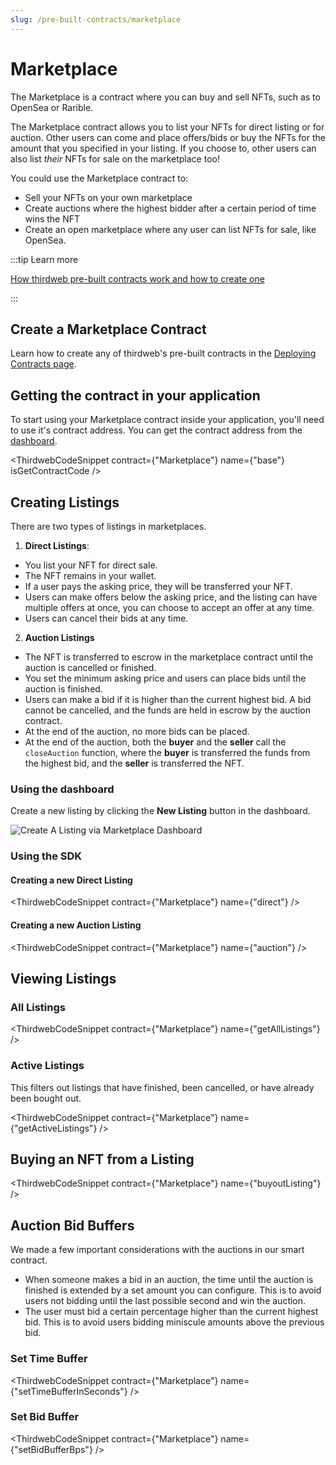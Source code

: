 ```yaml
---
slug: /pre-built-contracts/marketplace
---
```



# Marketplace

The Marketplace is a contract where you can buy and sell NFTs, such as to OpenSea or Rarible.

The Marketplace contract allows you to list your NFTs for direct listing or for auction.
Other users can come and place offers/bids or buy the NFTs for the amount that you specified in your listing.
If you choose to, other users can also list _their_ NFTs for sale on the marketplace too!

You could use the Marketplace contract to:

- Sell your NFTs on your own marketplace
- Create auctions where the highest bidder after a certain period of time wins the NFT
- Create an open marketplace where any user can list NFTs for sale, like OpenSea.

:::tip Learn more

[How thirdweb pre-built contracts work and how to create one](/pre-built-contracts)

:::

## Create a Marketplace Contract

Learn how to create any of thirdweb's pre-built contracts in the [Deploying Contracts page](/getting-started/deploying-contracts).

## Getting the contract in your application

To start using your Marketplace contract inside your application, you'll need to use it's contract address. You can get the contract address from the [dashboard](https://thirdweb.com/dashboard).

<ThirdwebCodeSnippet contract={"Marketplace"} name={"base"} isGetContractCode />

## Creating Listings

There are two types of listings in marketplaces.

1. **Direct Listings**:

- You list your NFT for direct sale.
- The NFT remains in your wallet.
- If a user pays the asking price, they will be transferred your NFT.
- Users can make offers below the asking price, and the listing can have multiple offers at once, you can choose to accept an offer at any time.
- Users can cancel their bids at any time.

2. **Auction Listings**

- The NFT is transferred to escrow in the marketplace contract until the auction is cancelled or finished.
- You set the minimum asking price and users can place bids until the auction is finished.
- Users can make a bid if it is higher than the current highest bid. A bid cannot be cancelled, and the funds are held in escrow by the auction contract.
- At the end of the auction, no more bids can be placed.
- At the end of the auction, both the **buyer** and the **seller** call the `closeAuction` function, where the **buyer** is transferred the funds from the highest bid, and the **seller** is transferred the NFT.

### Using the dashboard

Create a new listing by clicking the **New Listing** button in the dashboard.

![Create A Listing via Marketplace Dashboard](./assets/new-listing.png)

### Using the SDK

#### Creating a new Direct Listing

<ThirdwebCodeSnippet contract={"Marketplace"} name={"direct"} />

#### Creating a new Auction Listing

<ThirdwebCodeSnippet contract={"Marketplace"} name={"auction"} />

## Viewing Listings

### All Listings

<ThirdwebCodeSnippet contract={"Marketplace"} name={"getAllListings"} />

### Active Listings

This filters out listings that have finished, been cancelled, or have already been bought out.

<ThirdwebCodeSnippet contract={"Marketplace"} name={"getActiveListings"} />

## Buying an NFT from a Listing

<ThirdwebCodeSnippet contract={"Marketplace"} name={"buyoutListing"} />

## Auction Bid Buffers

We made a few important considerations with the auctions in our smart contract.

- When someone makes a bid in an auction, the time until the auction is finished is extended by a set amount you can configure. This is to avoid users not bidding until the last possible second and win the auction.
- The user must bid a certain percentage higher than the current highest bid. This is to avoid users bidding miniscule amounts above the previous bid.

### Set Time Buffer

<ThirdwebCodeSnippet contract={"Marketplace"} name={"setTimeBufferInSeconds"} />

### Set Bid Buffer

<ThirdwebCodeSnippet contract={"Marketplace"} name={"setBidBufferBps"} />
